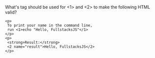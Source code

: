 What's tag should be used for <H>\<1></H>
and <H>\<2></H> to make the following HTML valid?

```html-derivative
<p>
 To print your name in the command line,
 run <1>echo "Hello, FullstacksJS"</1>
</p>
<p>
 <strong>Result:</strong>
 <2 name="result">Hello, FullstacksJS</2>
</p>
```
